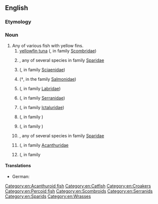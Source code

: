 ==English==
{{rfi|en}}
{{wikipedia}}
{{wikispecies}}

===Etymology===
{{compound|yellow|fin|lang=en}}

===Noun===
{{en-noun|yellowfin|yellowfins}}

# Any of various fish with yellow fins.
## [[yellowfin tuna]] ({{taxlink|Thunnus albacares|species|noshow=1|ver=170119}}, in family [[Scombridae]])
## {{vern|yellowfin bream}}, any of several species in family [[Sparidae]]
## {{vern|yellowfin croaker}} ({{taxlink|Umbrina roncador|species|ver=180702}}, in family [[Sciaenidae]])
## {{vern|yellowfin cutthroat trout}} (†{{taxlink|Oncorhynchus clarkii macdonaldi|subspecies|ver=180702}}, in  the family [[Salmonidae]])
## {{vern|yellowfin fairy wrasse}} ({{taxlink|Cirrhilabrus flavidorsalis|species|ver=180702}}, in family [[Labridae]])
## {{vern|yellowfin grouper}} ({{taxlink|Mycteroperca venenosa|species|ver=180702}}, in family [[Serranidae]])
## {{vern|yellowfin madtom}} ({{taxlink|Noturus flavipinnis|species|ver=180702}}, in family [[Ictaluridae]])
## {{vern|yellow-fin perchlet}} ({{taxlink|Ambassis elongatus|species|ver=180702}}, in family {{taxlink|Ambassidae|family|noshow=1|ver=170119}})
## {{vern|yellowfin pike}} ({{taxlink|Dinolestes lewini|species|ver=190702}}, in family {{taxlink|Dinolestidae|family|noshow=1|ver=170119}})
## {{vern|yellowfin seabream}}, any of several species in family [[Sparidae]]
## {{vern|yellowfin surgeon}} ({{taxlink|Acanthurus xanthopterus|species|ver=180702}}, in family [[Acanthuridae]]
## {{vern|yellowfin whiting}} ({{taxlink|Sillago schomburgkii|species|ver=180702}}, in family {{taxlink|Sillaginidae|family|noshow=1|ver=170119}}

====Translations====
{{trans-top|any fish with a yellow fin}}
{{trans-mid}}
{{trans-bottom}}

{{trans-top|A yellowfin tuna, an individual member of that species}}
* German: {{t-check|de|Gelbflossenthunfisch|m}}
{{trans-mid}}
{{trans-bottom}}

[[Category:en:Acanthuroid fish]]
[[Category:en:Catfish]]
[[Category:en:Croakers]]
[[Category:en:Percoid fish]]
[[Category:en:Scombroids]]
[[Category:en:Serranids]]
[[Category:en:Sparids]]
[[Category:en:Wrasses]]